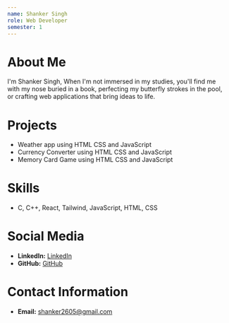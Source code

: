 ```yaml
---
name: Shanker Singh
role: Web Developer
semester: 1
---
```


# About Me

I'm Shanker Singh, 
When I'm not immersed in my studies, you'll find me with my nose buried in a book, perfecting my butterfly strokes in the pool, or crafting web applications that bring ideas to life.

# Projects

- Weather app using HTML CSS and JavaScript
- Currency Converter using HTML CSS and JavaScript
- Memory Card Game using HTML CSS and JavaScript

# Skills

- C, C++, React, Tailwind, JavaScript, HTML, CSS

# Social Media

- **LinkedIn:** [LinkedIn](https://www.linkedin.com/in/shankersingh01/)
- **GitHub:** [GitHub](https://github.com/shankersingh01)

# Contact Information

- **Email:** [shanker2605@gmail.com](mailto:shanker2605@gmail.com)